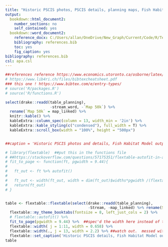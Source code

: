```yaml
---
title: "Historic PSCIS photos, PSCIS details, planning maps, Fish Habitat Model outputs and prioritization rank/comments for crossings ranked for follow up with habitat confirmation assessments."
output:
  bookdown::html_document2:
    number_sections: no
    self_contained: yes
  bookdown::word_document2:
    reference_docx: C:/Users/allan/OneDrive/New_Graph/Current/Code/R/Templates/RMDTemplates/R/word_template_landscape.docx
    bibliography: references.bib
    toc: yes
    fig_caption: yes
bibliography: references.bib
csl: apa.csl
---
```


```r
##references reference https://www.economics.utoronto.ca/osborne/latex/BIBTEX.HTM and http://tug.ctan.org/info/biblatex-cheatsheet/biblatex-cheatsheet.pdf and 
# https://www.lib4ri.ch/files/bibtexcheatsheet.pdf
### this one ! https://www.bibtex.com/e/entry-types/
# source('R/packages.R')
# source('R/functions.R')

```


```r
select(drake::readd(table_planning),
                    -stream_word, -`Map 50k`) %>%
  rename(`Map 50k` = map_linked) %>%
  knitr::kable() %>%
  kableExtra::column_spec(column = 13, width_min = '2in') %>%
  kableExtra::kable_styling(c("condensed"), full_width = T) %>%
  kableExtra::scroll_box(width = "100%", height = "500px")


##caption = 'Historic PSCIS photos and details, Fish Habitat Model outputs and prioritization rank/comments related to crossings ranked for follow up with habitat confirmation assessments.'
```



```r
# library(flextable)  ##put this in the functions file
# ##https://stackoverflow.com/questions/57175351/flextable-autofit-in-a-rmarkdown-to-word-doc-causes-table-to-go-outside-page-mar
# fit_to_page <- function(ft, pgwidth = 9.44){
# 
#   ft_out <- ft %>% autofit()
# 
#   ft_out <- width(ft_out, width = dim(ft_out)$widths*pgwidth /(flextable_dim(ft_out)$widths))
#   return(ft_out)
# }


table <- flextable::flextable(select(drake::readd(table_planning),
                                     -Stream, -map_linked) %>% rename(Stream = stream_word)) %>%
  flextable::my_theme_booktabs(fontsize = 8, left_just_cols = 2) %>%
  # flextable::autofit() %>%
  fit_to_page(pgwidth = 9.44) %>%  ##spec'd the width here instead of the fuction....
  flextable::width( j = 1:11, width = 0.658) %>%
  flextable::width(., j = 13, width = 2.2) %>% ##watch out.  messed with this number
  flextable::set_caption('Historic PSCIS details, Fish Habitat Model outputs and prioritization rank/comments related to crossings ranked for follow up with habitat confirmation assessments.')
table
```




